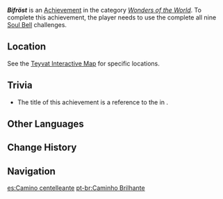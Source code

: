 {{Achievement Infobox
|id           = 81332
|order id     = 1319
|category     = Wonders of the World
|description  = Complete all the [[Trial of the Soul Bell|"Soul Bell"]] challenges.
|requirements = 
|primogems    = 5
|topic        = 
|type         = Exploration
|hidden       = 1
}}
'''''Bifröst''''' is an [[Achievement]] in the category ''[[Wonders of the World]]''. To complete this achievement, the player needs to use the complete all nine [[Trial of the Soul Bell|Soul Bell]] challenges. 

==Location==
See the [https://act.hoyolab.com/ys/app/interactive-map/index.html#/map/2?shown_types=478&center=1688.00,-6934.00&zoom=-1.00 Teyvat Interactive Map] for specific locations.
<!--
==Gameplay Notes==
* 
-->
==Trivia==
* The title of this achievement is a reference to the {{w|Bifröst}} in {{w|Norse mythology}}.
<!--
==Gallery==
{{Preview
|size=300px
|file=
|caption=
}}

==Video Guides==
{{EVT
|video1   = 
|caption1 = 
}}
-->

==Other Languages==
{{Other Languages
|en      = Bifröst
|zhs     = 闪光的道路
|zhs_rm  = Shǎnguāng de Dàolù
|zht     = 閃光的道路
|zht_rm  = Shǎnguāng de Dàolù
|zh_tl   = 
|ja      = ビフレスト
|ja_rm   = Bifuresuto
|ja_tl   = Bifröst
|ko      = 반짝이는 길
|ko_tl   = Twinkling Road
|es      = Camino centelleante
|es_tl   = Sparkling Road
|fr      = Deepavali
|fr_tl   = {{w|Diwali}}
|ru      = Путь света
|ru_tl   = Path of Light
|th      = เส้นทางอันโชติช่วง
|th_rm   = 
|th_tl   = 
|vi      = Bifröst
|de      = Bifröst
|id      = Jalan yang Menyilaukan
|id_tl   = The Glaring Road
|pt      = Caminho Brilhante
|pt_tl   = 
|tr      = Bifrost
|tr_tl   = Bifröst
|it      = Bifröst
}}

==Change History==
{{Change History|3.6}}
<!--
==References==
{{Reflist}}
-->
==Navigation==
{{Achievement Navbox}}

[[es:Camino centelleante]]
[[pt-br:Caminho Brilhante]]
